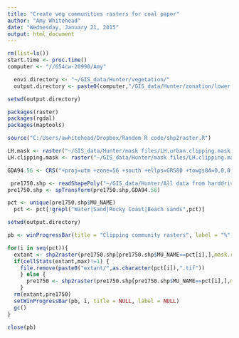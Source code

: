 ```yaml
---
title: "Create veg communities rasters for coal paper"
author: "Amy Whitehead"
date: "Wednesday, January 21, 2015"
output: html_document
---
```



```r
rm(list=ls())
start.time <- proc.time()
computer <- "//654cw-20990/Amy"

  envi.directory <- "~/GIS_data/Hunter/vegetation/"
  output.directory <- paste0(computer,"/GIS_data/Hunter/zonation/lower hunter coal paper/vegetation communities/")

setwd(output.directory)

packages(raster)
packages(rgdal)
packages(maptools)

source("C:/Users/awhitehead/Dropbox/Random R code/shp2raster.R")

LH.mask <- raster("~/GIS_data/Hunter/mask files/LH.urban.clipping.mask.tif")
LH.clipping.mask <- raster("~/GIS_data/Hunter/mask files/LH.clipping.mask.tif")

GDA94.56 <- CRS("+proj=utm +zone=56 +south +ellps=GRS80 +towgs84=0,0,0,0,0,0,0 +units=m +no_defs")

 pre1750.shp <- readShapePoly("~/GIS_data/Hunter/All data from harddrive/Pre1750V03/ArcView/lhcc_pre1750veg.shp",proj4=CRS("+proj=utm +zone=56 +south +ellps=aust_SA +units=m +no_defs"),delete_null_obj=TRUE, force_ring=TRUE)
pre1750.shp <- spTransform(pre1750.shp,GDA94.56)
```

```r

pct <- unique(pre1750.shp$MU_NAME)
  pct <- pct[!grepl("Water|Sand|Rocky Coast|Beach sands",pct)]

setwd(output.directory)

pb <- winProgressBar(title = "Clipping community rasters", label = "%",min = 0, max = length(pct), initial = 0, width = 300)

for(i in seq(pct)){
  extant <- shp2raster(pre1750.shp[pre1750.shp$MU_NAME==pct[i],],mask.raster = LH.clipping.mask,label=paste0("extant/",gsub("\\/","",pct[i])),value=1,bkg=0)
  if(cellStats(extant,max)!=1) {
    file.remove(paste0("extant/",as.character(pct[i]),".tif"))
    } else {
      pre1750 <- shp2raster(pre1750.shp[pre1750.shp$MU_NAME==pct[i],],mask.raster = LH.mask,label=paste0("pre1750/",gsub("\\/","",pct[i]),"_pre1750"),value=1,bkg=0)
    }
  rm(extant,pre1750)
  setWinProgressBar(pb, i, title = NULL, label = NULL)
  gc()
}

close(pb)
```

